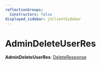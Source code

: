 ```yaml
---
reflectionGroups:
  Constructors: false
displayed_sidebar: jsClientSidebar
---
```



# AdminDeleteUserRes

 **AdminDeleteUserRes**: [DeleteResponse](../interfaces/js_client.internal.DeleteResponse.mdx)
